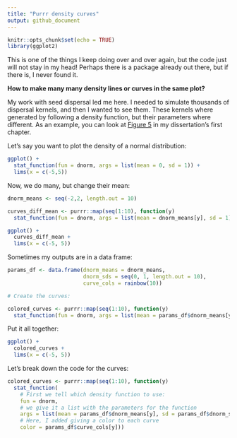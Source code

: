 ```yaml
---
title: "Purrr density curves"
output: github_document
---
```


```r
knitr::opts_chunk$set(echo = TRUE)
library(ggplot2)
```

This is one of the things I keep doing over and over again, but the code just will not stay in my head! Perhaps there is a package already out there, but if there is, I never found it.  

**How to make many many density lines or curves in the same plot?**  

My work with seed dispersal led me here. I needed to simulate thousands of dispersal kernels, and then I wanted to see them. These kernels where generated by following a density function, but their parameters where different. As an example, you can look at [Figure 5](https://javirudolph.github.io/aracari/Ch1_movement_rates/Ch1_Figures.html) in my dissertation's first chapter.  

Let's say you want to plot the density of a normal distribution: 
```r
ggplot() +
  stat_function(fun = dnorm, args = list(mean = 0, sd = 1)) +
  lims(x = c(-5,5))
```

Now, we do many, but change their mean: 
```r
dnorm_means <- seq(-2,2, length.out = 10)

curves_diff_mean <- purrr::map(seq(1:10), function(y)
  stat_function(fun = dnorm, args = list(mean = dnorm_means[y], sd = 1)))

ggplot() +
  curves_diff_mean +
  lims(x = c(-5, 5))

```

Sometimes my outputs are in a data frame:
```r
params_df <- data.frame(dnorm_means = dnorm_means,
                        dnorm_sds = seq(0, 1, length.out = 10),
                        curve_cols = rainbow(10))

# Create the curves:

colored_curves <- purrr::map(seq(1:10), function(y)
  stat_function(fun = dnorm, args = list(mean = params_df$dnorm_means[y], sd = params_df$dnorm_sds[y]), color = params_df$curve_cols[y]))
```

Put it all together:
```r
ggplot() +
  colored_curves +
  lims(x = c(-5, 5))

```

Let's break down the code for the curves: 

```r
colored_curves <- purrr::map(seq(1:10), function(y)
  stat_function(
    # First we tell which density function to use:
    fun = dnorm,
    # we give it a list with the parameters for the function
    args = list(mean = params_df$dnorm_means[y], sd = params_df$dnorm_sds[y]),
    # Here, I added giving a color to each curve
    color = params_df$curve_cols[y]))

```
